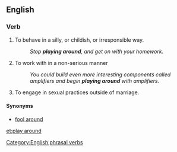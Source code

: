 ==English==

===Verb===
{{infl|en|verb|head=[[play]] [[around]]}}

# To behave in a silly, or childish, or irresponsible way.
#: ''Stop '''playing around''', and get on with your homework.''
# To work with in a non-serious manner
#: ''You could build even more interesting components called amplifiers and begin '''playing around''' with amplifiers.''
# {{idiomatic}} To engage in sexual practices outside of marriage.

====Synonyms====
* [[fool around]]

[[Category:English phrasal verbs]]

[[et:play around]]
